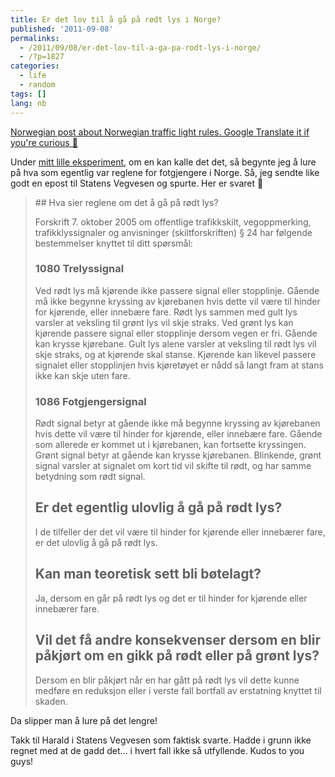 ---
title: Er det lov til å gå på rødt lys i Norge?
published: '2011-09-08'
permalinks:
  - /2011/09/08/er-det-lov-til-a-ga-pa-rodt-lys-i-norge/
  - /?p=1827
categories:
  - life
  - random
tags: []
lang: nb
---

<ins lang="en" dateTime="2011-09-08T12:33:58+00:00">
  Norwegian post about Norwegian traffic light rules. Google Translate it if
  you're curious 🙂
</ins>

Under <a href="/?p=1795">mitt lille eksperiment</a>, om en kan kalle det det, så begynte jeg å lure på hva som egentlig var reglene for fotgjengere i Norge. Så, jeg sendte like godt en epost til Statens Vegvesen og spurte. Her er svaret 🙂

<blockquote>
## Hva sier reglene om det å gå på rødt lys?
 
Forskrift 7. oktober 2005 om offentlige trafikkskilt, vegoppmerking, trafikklyssignaler og anvisninger (skiltforskriften) § 24 har følgende bestemmelser knyttet til ditt spørsmål:
 
### 1080 Trelyssignal
Ved rødt lys må kjørende ikke passere signal eller stopplinje. Gående må ikke begynne kryssing av kjørebanen hvis dette vil være til hinder for kjørende, eller innebære fare. 
Rødt lys sammen med gult lys varsler at veksling til grønt lys vil skje straks. 
Ved grønt lys kan kjørende passere signal eller stopplinje dersom vegen er fri. Gående kan krysse kjørebane. 
Gult lys alene varsler at veksling til rødt lys vil skje straks, og at kjørende skal stanse. Kjørende kan likevel passere signalet eller stopplinjen hvis kjøretøyet er nådd så langt fram at stans ikke kan skje uten fare.
 
### 1086 Fotgjengersignal
Rødt signal betyr at gående ikke må begynne kryssing av kjørebanen hvis dette vil være til hinder for kjørende, eller innebære fare. Gående som allerede er kommet ut i kjørebanen, kan fortsette kryssingen. 
Grønt signal betyr at gående kan krysse kjørebanen. Blinkende, grønt signal varsler at signalet om kort tid vil skifte til rødt, og har samme betydning som rødt signal.
 
 
## Er det egentlig ulovlig å gå på rødt lys?
 
I de tilfeller der det vil være til hinder for kjørende eller innebærer fare,  er det ulovlig å gå på rødt lys.
 
 
## Kan man teoretisk sett bli bøtelagt?
 
Ja, dersom  en går på rødt lys og det er til hinder for kjørende eller innebærer fare.

## Vil det få andre konsekvenser dersom en blir påkjørt om en gikk på rødt eller på grønt lys?

Dersom en blir påkjørt når en har gått på rødt lys vil dette kunne medføre en reduksjon eller i verste fall bortfall av erstatning knyttet til skaden.

</blockquote>

Da slipper man å lure på det lengre!

Takk til Harald i Statens Vegvesen som faktisk svarte. Hadde i grunn ikke regnet med at de gadd det... i hvert fall ikke så utfyllende. Kudos to you guys!
